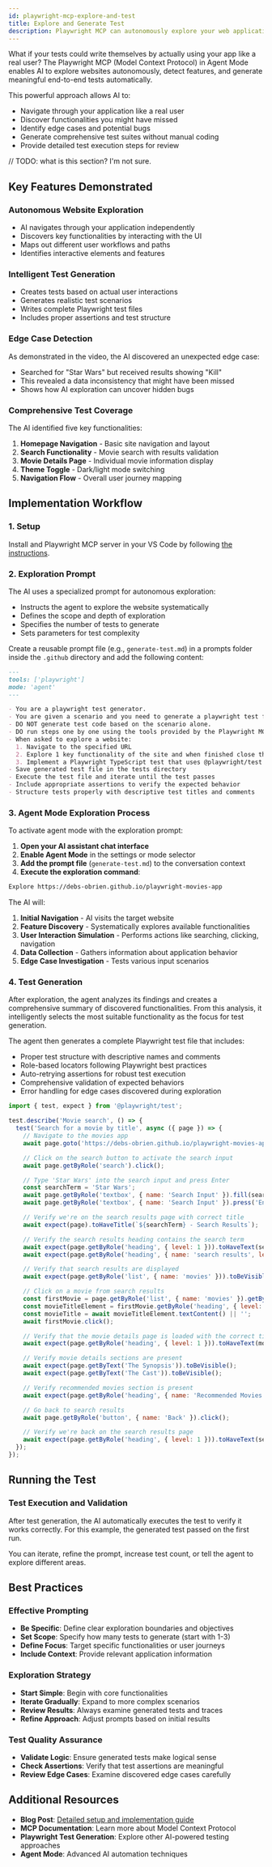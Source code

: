 ```yaml
---
id: playwright-mcp-explore-and-test
title: Explore and Generate Test
description: Playwright MCP can autonomously explore your web application and generate end-to-end tests automatically.
---
```



What if your tests could write themselves by actually using your app like a real user? The Playwright MCP (Model Context Protocol) in Agent Mode enables AI to explore websites autonomously, detect features, and generate meaningful end-to-end tests automatically.

This powerful approach allows AI to:
- Navigate through your application like a real user
- Discover functionalities you might have missed
- Identify edge cases and potential bugs
- Generate comprehensive test suites without manual coding
- Provide detailed test execution steps for review

<LiteYouTube
  id="IixdI2bTR1g"
  title="Let AI Explore Your Site & Write Tests with Playwright MCP!"
/>

// TODO: what is this section? I'm not sure.

## Key Features Demonstrated

### Autonomous Website Exploration
- AI navigates through your application independently
- Discovers key functionalities by interacting with the UI
- Maps out different user workflows and paths
- Identifies interactive elements and features

### Intelligent Test Generation
- Creates tests based on actual user interactions
- Generates realistic test scenarios
- Writes complete Playwright test files
- Includes proper assertions and test structure

### Edge Case Detection
As demonstrated in the video, the AI discovered an unexpected edge case:
- Searched for "Star Wars" but received results showing "Kill"
- This revealed a data inconsistency that might have been missed
- Shows how AI exploration can uncover hidden bugs

### Comprehensive Test Coverage
The AI identified five key functionalities:
1. **Homepage Navigation** - Basic site navigation and layout
2. **Search Functionality** - Movie search with results validation
3. **Movie Details Page** - Individual movie information display
4. **Theme Toggle** - Dark/light mode switching
5. **Navigation Flow** - Overall user journey mapping

## Implementation Workflow

### 1. Setup

Install and Playwright MCP server in your VS Code by following [the instructions](./index.mdx#getting-started).

### 2. Exploration Prompt

The AI uses a specialized prompt for autonomous exploration:
- Instructs the agent to explore the website systematically
- Defines the scope and depth of exploration
- Specifies the number of tests to generate
- Sets parameters for test complexity

Create a reusable prompt file (e.g., `generate-test.md`) in a prompts folder inside the `.github` directory and add the following content:

```md
---
tools: ['playwright']
mode: 'agent'
---

- You are a playwright test generator.
- You are given a scenario and you need to generate a playwright test for it.
- DO NOT generate test code based on the scenario alone. 
- DO run steps one by one using the tools provided by the Playwright MCP.
- When asked to explore a website:
  1. Navigate to the specified URL
  2. Explore 1 key functionality of the site and when finished close the browser.
  3. Implement a Playwright TypeScript test that uses @playwright/test based on message history using Playwright's best practices including role based locators, auto retrying assertions and with no added timeouts unless necessary as Playwright has built in retries and autowaiting if the correct locators and assertions are used.
- Save generated test file in the tests directory
- Execute the test file and iterate until the test passes
- Include appropriate assertions to verify the expected behavior
- Structure tests properly with descriptive test titles and comments
```
### 3. Agent Mode Exploration Process

To activate agent mode with the exploration prompt:

1. **Open your AI assistant chat interface**
2. **Enable Agent Mode** in the settings or mode selector
3. **Add the prompt file** (`generate-test.md`) to the conversation context
4. **Execute the exploration command**:


```bash
Explore https://debs-obrien.github.io/playwright-movies-app
```

The AI will:
1. **Initial Navigation** - AI visits the target website
2. **Feature Discovery** - Systematically explores available functionalities
3. **User Interaction Simulation** - Performs actions like searching, clicking, navigation
4. **Data Collection** - Gathers information about application behavior
5. **Edge Case Investigation** - Tests various input scenarios

### 4. Test Generation

After exploration, the agent analyzes its findings and creates a comprehensive summary of discovered functionalities. From this analysis, it intelligently selects the most suitable functionality as the focus for test generation.

The agent then generates a complete Playwright test file that includes:
- Proper test structure with descriptive names and comments
- Role-based locators following Playwright best practices
- Auto-retrying assertions for robust test execution
- Comprehensive validation of expected behaviors
- Error handling for edge cases discovered during exploration

```javascript
import { test, expect } from '@playwright/test';

test.describe('Movie search', () => {
  test('Search for a movie by title', async ({ page }) => {
    // Navigate to the movies app
    await page.goto('https://debs-obrien.github.io/playwright-movies-app');

    // Click on the search button to activate the search input
    await page.getByRole('search').click();

    // Type 'Star Wars' into the search input and press Enter
    const searchTerm = 'Star Wars';
    await page.getByRole('textbox', { name: 'Search Input' }).fill(searchTerm);
    await page.getByRole('textbox', { name: 'Search Input' }).press('Enter');

    // Verify we're on the search results page with correct title
    await expect(page).toHaveTitle(`${searchTerm} - Search Results`);

    // Verify the search results heading contains the search term
    await expect(page.getByRole('heading', { level: 1 })).toHaveText(searchTerm);
    await expect(page.getByRole('heading', { name: 'search results', level: 2 })).toBeVisible();

    // Verify that search results are displayed
    await expect(page.getByRole('list', { name: 'movies' })).toBeVisible();

    // Click on a movie from search results
    const firstMovie = page.getByRole('list', { name: 'movies' }).getByRole('link').first();
    const movieTitleElement = firstMovie.getByRole('heading', { level: 2 });
    const movieTitle = await movieTitleElement.textContent() || '';
    await firstMovie.click();

    // Verify that the movie details page is loaded with the correct title
    await expect(page.getByRole('heading', { level: 1 })).toHaveText(movieTitle);

    // Verify movie details sections are present
    await expect(page.getByText('The Synopsis')).toBeVisible();
    await expect(page.getByText('The Cast')).toBeVisible();

    // Verify recommended movies section is present
    await expect(page.getByRole('heading', { name: 'Recommended Movies' })).toBeVisible();

    // Go back to search results
    await page.getByRole('button', { name: 'Back' }).click();

    // Verify we're back on the search results page
    await expect(page.getByRole('heading', { level: 1 })).toHaveText(searchTerm);
  });
});
```


## Running the Test
### Test Execution and Validation

After test generation, the AI automatically executes the test to verify it works correctly. For this example, the generated test passed on the first run.

You can iterate, refine the prompt, increase test count, or tell the agent to explore different areas.

## Best Practices

### Effective Prompting
- **Be Specific**: Define clear exploration boundaries and objectives
- **Set Scope**: Specify how many tests to generate (start with 1-3)
- **Define Focus**: Target specific functionalities or user journeys
- **Include Context**: Provide relevant application information

### Exploration Strategy
- **Start Simple**: Begin with core functionalities
- **Iterate Gradually**: Expand to more complex scenarios
- **Review Results**: Always examine generated tests and traces
- **Refine Approach**: Adjust prompts based on initial results

### Test Quality Assurance
- **Validate Logic**: Ensure generated tests make logical sense
- **Check Assertions**: Verify that test assertions are meaningful
- **Review Edge Cases**: Examine discovered edge cases carefully


## Additional Resources

- **Blog Post**: [Detailed setup and implementation guide](https://dev.to/debs_obrien/letting-playwright-mcp-explore-your-site-and-write-your-tests-mf1)
- **MCP Documentation**: Learn more about Model Context Protocol
- **Playwright Test Generation**: Explore other AI-powered testing approaches
- **Agent Mode**: Advanced AI automation techniques
